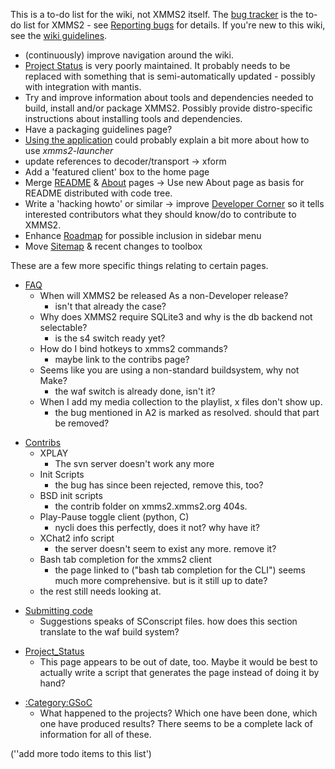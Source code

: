 This is a to-do list for the wiki, not XMMS2 itself. The [http://bugs.xmms2.org bug tracker] is the to-do list for XMMS2 - see [[Reporting bugs]] for details. If you're new to this wiki, see the [[XMMS2:Wikiguidelines | wiki guidelines]].

* (continuously) improve navigation around the wiki.
* [[Project Status]] is very poorly maintained. It probably needs to be replaced with something that is semi-automatically updated - possibly with integration with mantis.
* Try and improve information about tools and dependencies needed to build, install and/or package XMMS2. Possibly provide distro-specific instructions about installing tools and dependencies.
* Have a packaging guidelines page?
* [[Using the application]] could probably explain a bit more about how to use ''xmms2-launcher''
* update references to decoder/transport -> xform
* Add a 'featured client' box to the home page
* Merge [[README]] & [[About]] pages -> Use new About page as basis for README distributed with code tree.
* Write a 'hacking howto' or similar -> improve [[Developer Corner]] so it tells interested contributors what they should know/do to contribute to XMMS2.
* Enhance [[Roadmap]] for possible inclusion in sidebar menu
* Move [[Sitemap]] & recent changes to toolbox

These are a few more specific things relating to certain pages.

* [[FAQ]]
** When will XMMS2 be released As a non-Developer release?
*** isn't that already the case?
** Why does XMMS2 require SQLite3 and why is the db backend not selectable?
*** is the s4 switch ready yet?
** How do I bind hotkeys to xmms2 commands?
*** maybe link to the contribs page?
** Seems like you are using a non-standard buildsystem, why not Make?
*** the waf switch is already done, isn't it?
** When I add my media collection to the playlist, x files don't show up.
*** the bug mentioned in A2 is marked as resolved. should that part be removed?

* [[Contribs]]
** XPLAY
*** The svn server doesn't work any more
** Init Scripts
*** the bug has since been rejected, remove this, too?
** BSD init scripts
*** the contrib folder on xmms2.xmms2.org 404s.
** Play-Pause toggle client (python, C)
*** nycli does this perfectly, does it not? why have it?
** XChat2 info script
*** the server doesn't seem to exist any more. remove it?
** Bash tab completion for the xmms2 client
*** the page linked to ("bash tab completion for the CLI") seems much more comprehensive. but is it still up to date?
** the rest still needs looking at.

* [[Submitting code]]
** Suggestions speaks of SConscript files. how does this section translate to the waf build system?

* [[Project_Status]]
** This page appears to be out of date, too. Maybe it would be best to actually write a script that generates the page instead of doing it by hand?

* [[:Category:GSoC]]
** What happened to the projects? Which one have been done, which one have produced results? There seems to be a complete lack of information for all of these.

(''add more todo items to this list')